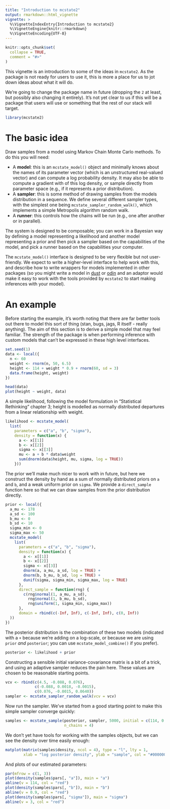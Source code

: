 ```yaml
---
title: "Introduction to mcstate2"
output: rmarkdown::html_vignette
vignette: >
  %\VignetteIndexEntry{Introduction to mcstate2}
  %\VignetteEngine{knitr::rmarkdown}
  %\VignetteEncoding{UTF-8}
---
```


```r
knitr::opts_chunk$set(
  collapse = TRUE,
  comment = "#>"
)
```

This vignette is an introduction to some of the ideas in `mcstate2`.  As the package is not ready for users to use it, this is more a place for us to jot down ideas about what it will do.

We're going to change the package name in future (dropping the `2` at least, but possibly also changing it entirely).  It's not yet clear to us if this will be a package that users will use or something that the rest of our stack will target.

```r
library(mcstate2)
```

# The basic idea

Draw samples from a model using Markov Chain Monte Carlo methods.  To do this you will need:

* A **model**: this is an `mcstate_model()` object and minimally knows about the names of its parameter vector (which is an unstructured real-valued vector) and can compute a log probability density.  It may also be able to compute a gradient with of this log density, or sample directly from parameter space (e.g., if it represents a prior distribution).
* A **sampler**: this is some method of drawing samples from the models distribution in a sequence.  We define several different sampler types, with the simplest one being `mcstate_sampler_random_walk()`, which implements a simple Metropolis algorithm random walk.
* A **runner**: this controls how the chains will be run (e.g., one after another or in parallel).

The system is designed to be composable; you can work in a Bayesian way by defining a model representing a likelihood and another model representing a prior and then pick a sampler based on the capabilities of the model, and pick a runner based on the capabilities your computer.

The `mcstate_model()` interface is designed to be very flexible but not user-friendly.  We expect to write a higher-level interface to help work with this, and describe how to write wrappers for models implemented in other packages (so you might write a model in [dust](https://mrc-ide.github.io/dust) or [odin](https://mrc-ide.github.io/odin) and an adaptor would make it easy to work with the tools provided by `mcstate2` to start making inferences with your model).

# An example

Before starting the example, it's worth noting that there are far better tools out there to model this sort of thing (stan, bugs, jags, R itself - really anything).  The aim of this section is to derive a simple model that may feel familiar.  The strength of the package is when performing inference with custom models that can't be expressed in these high level interfaces.

```r
set.seed(1)
data <- local({
  n <- 60
  weight <- rnorm(n, 50, 6.5)
  height <- 114 + weight * 0.9 + rnorm(60, sd = 3)
  data.frame(height, weight)
})
```


```r
head(data)
plot(height ~ weight, data)
```

A simple likelihood, following the model formulation in "Statistical Rethinking" chapter 3; height is modelled as normally distributed departures from a linear relationship with weight.

```r
likelihood <- mcstate_model(
  list(
    parameters = c("a", "b", "sigma"),
    density = function(x) {
      a <- x[[1]]
      b <- x[[2]]
      sigma <- x[[3]]
      mu <- a + b * data$weight
      sum(dnorm(data$height, mu, sigma, log = TRUE))
    }))
```

The prior we'll make much nicer to work with in future, but here we construct the density by hand as a sum of normally distributed priors on `a` and `b`, and a weak uniform prior on `sigma`.  We provide a `direct_sample` function here so that we can draw samples from the prior distribution directly.

```r
prior <- local({
  a_mu <- 178
  a_sd <- 100
  b_mu <- 0
  b_sd <- 10
  sigma_min <- 0
  sigma_max <- 50
  mcstate_model(
    list(
      parameters = c("a", "b", "sigma"),
      density = function(x) {
        a <- x[[1]]
        b <- x[[2]]
        sigma <- x[[3]]
        dnorm(a, a_mu, a_sd, log = TRUE) +
        dnorm(b, b_mu, b_sd, log = TRUE) +
        dunif(sigma, sigma_min, sigma_max, log = TRUE)
      },
      direct_sample = function(rng) {
        c(rng$normal(1, a_mu, a_sd),
          rng$normal(1, b_mu, b_sd),
          rng$uniform(1, sigma_min, sigma_max))
      },
      domain = rbind(c(-Inf, Inf), c(-Inf, Inf), c(0, Inf))
  ))
})
```

The posterior distribution is the combination of these two models (indicated with a `+` because we're adding on a log-scale, or because we are using `prior` *and* `posterior`; you can use `mcstate_model_combine()` if you prefer).

```r
posterior <- likelihood + prior
```

Constructing a sensible initial variance-covariance matrix is a bit of a trick, and using an adaptive sampler reduces the pain here.  These values are chosen to be reasonable starting points.

```r
vcv <- rbind(c(4.5, -0.088, 0.076),
             c(-0.088, 0.0018, -0.0015),
             c(0.076, -0.0015, 0.0640))
sampler <- mcstate_sampler_random_walk(vcv = vcv)
```

Now run the sampler.  We've started from a good starting point to make this simple sampler converge quickly:

```r
samples <- mcstate_sample(posterior, sampler, 5000, initial = c(114, 0.9, 3),
                          n_chains = 4)
```

We don't yet have tools for working with the samples objects, but we can see the density over time easily enough:

```r
matplot(matrix(samples$density, ncol = 4), type = "l", lty = 1,
        xlab = "log posterior density", ylab = "sample", col = "#00000055")
```

And plots of our estimated parameters:

```r
par(mfrow = c(1, 3))
plot(density(samples$pars[, "a"]), main = "a")
abline(v = 114, col = "red")
plot(density(samples$pars[, "b"]), main = "b")
abline(v = 0.9, col = "red")
plot(density(samples$pars[, "sigma"]), main = "sigma")
abline(v = 3, col = "red")
```
